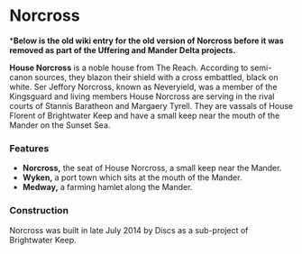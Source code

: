 
# Norcross

<ProjectDetails
  floatRight
  region="Reach"
  house="House Norcross"
  type="Keep"
  status="Not Started"
  warp="/warp norcross"
  projectLead=""
  dateStarted="Invalid Date"
  dateCompleted="Invalid Date"
/>

***Below is the old wiki entry for the old version of Norcross before it was removed as part of the Uffering and Mander Delta projects.**  


**House Norcross** is a noble house from The Reach. According to semi-canon sources, they blazon their shield with a cross embattled, black on white. Ser Jeffory Norcross, known as Neveryield, was a member of the Kingsguard and living members House Norcross are serving in the rival courts of Stannis Baratheon and Margaery Tyrell. They are vassals of House Florent of Brightwater Keep and have a small keep near the mouth of the Mander on the Sunset Sea.

### Features

* **Norcross,** the seat of House Norcross, a small keep near the Mander.
* **Wyken,** a port town which sits at the mouth of the Mander.
* **Medway,** a farming hamlet along the Mander.

### Construction

Norcross was built in late July 2014 by Discs as a sub-project of Brightwater Keep.